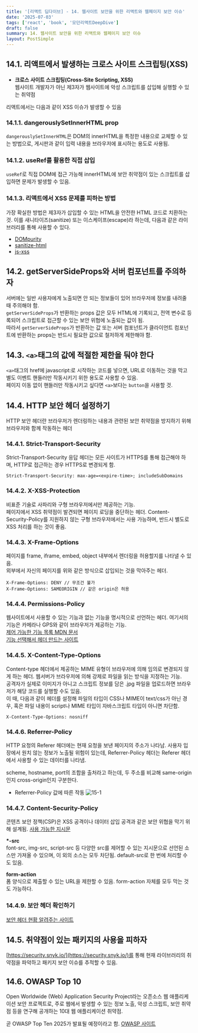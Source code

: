 ```yaml
---
title: '[리액트 딥다이브] - 14. 웹사이트 보안을 위한 리액트와 웹페이지 보안 이슈'
date: '2025-07-03'
tags: ['react', 'book', '모던리액트DeepDive']
draft: false
summary: 14. 웹사이트 보안을 위한 리액트와 웹페이지 보안 이슈
layout: PostSimple
---
```


## 14.1. 리액트에서 발생하는 크로스 사이트 스크립팅(XSS)

- **크로스 사이트 스크립팅(Cross-Site Scripting, XSS)**  
  웹사이트 개발자가 아닌 제3자가 웹사이트에 악성 스크립트를 삽입해 실행할 수 있는 취약점

리액트에서는 다음과 같이 XSS 이슈가 발생할 수 있음

### 14.1.1. dangerouslySetInnerHTML prop

`dangerouslySetInnerHTML`은 DOM의 innerHTML을 특정한 내용으로 교체할 수 있는 방법으로, 게시판과 같이 입력 내용을 브라우저에 표시하는 용도로 사용됨.

### 14.1.2. useRef를 활용한 직접 삽입

`useRef`로 직접 DOM에 접근 가능해 innerHTML에 보안 취약점이 있는 스크립트를 삽입하면 문제가 발생할 수 있음.

### 14.1.3. 리액트에서 XSS 문제를 피하는 방법

가장 확실한 방법은 제3자가 삽입할 수 있는 HTML을 안전한 HTML 코드로 치환하는 것. 이를 새니타이즈(sanitize) 또는 이스케이프(escape)라 하는데, 다음과 같은 라이브러리를 통해 사용할 수 있다.

- [DOMpurity](https://github.com/cure53/DOMPurify)
- [sanitize-html](https://github.com/apostrophecms/sanitize-html)
- [js-xss](https://github.com/leizongmin/js-xss)

## 14.2. getServerSideProps와 서버 컴포넌트를 주의하자

서버에는 일반 사용자에게 노출되면 안 되는 정보들이 있어 브라우저에 정보를 내려줄 때 주의해야 함.  
`getServerSideProps`가 반환하는 props 값은 모두 HTML에 기록되고, 전역 변수로 등록되어 스크립트로 접근할 수 있는 보안 위협에 노출되는 값이 됨.  
따라서 `getServerSideProps`가 반환하는 값 또는 서버 컴포넌트가 클라이언트 컴포넌트에 반환하는 props는 반드시 필요한 값으로 철저하게 제한해야 함.

## 14.3. `<a>`태그의 값에 적절한 제한을 둬야 한다

`<a>`태그의 href에 javascript:로 시작하는 코드를 넣으면, URL로 이동하는 것을 막고 별도 이벤트 핸들러만 작동시키기 위한 용도로 사용할 수 있음.  
페이지 이동 없이 핸들러만 작동시키고 싶다면 `<a>`보다는 `button`을 사용할 것.

## 14.4. HTTP 보안 헤더 설정하기

HTTP 보안 헤더란 브라우저가 렌더링하는 내용과 관련된 보안 취약점을 방지하기 위해 브라우저와 함께 작동하는 헤더

### 14.4.1. Strict-Transport-Security

Strict-Transport-Security 응답 헤더는 모든 사이트가 HTTPS를 통해 접근해야 하며, HTTP로 접근하는 경우 HTTPS로 변경되게 함.

```
Strict-Transport-Security: max-age=<expire-time>; includeSubDomains
```

### 14.4.2. X-XSS-Protection

비표준 기술로 사파리와 구형 브라우저에서만 제공하는 기능.  
페이지에서 XSS 취약점이 발견되면 페이지 로딩을 중단하는 헤더. Content-Security-Policy를 지원하지 않는 구형 브라우저에서는 사용 가능하며, 반드시 별도로 XSS 처리를 하는 것이 좋음.

### 14.4.3. X-Frame-Options

페이지를 frame, iframe, embed, object 내부에서 렌더링을 허용할지를 나타낼 수 있음.  
외부에서 자신의 페이지를 위와 같은 방식으로 삽입되는 것을 막아주는 헤더.

```
X-Frame-Options: DENY // 무조건 불가
X-Frame-Options: SAMEORIGIN // 같은 origin은 허용
```

### 14.4.4. Permissions-Policy

웹사이트에서 사용할 수 있는 기능과 없는 기능을 명시적으로 선언하는 헤더. 여기서의 기능은 카메라나 GPS와 같이 브라우저가 제공하는 기능.  
[제어 가능한 기능 목록 MDN 문서](https://developer.mozilla.org/en-US/docs/Web/HTTP/Guides/Permissions_Policy#browser_compatibility)  
[기능 선택해서 헤더 만드는 사이트](https://www.permissionspolicy.com/)

### 14.4.5. X-Content-Type-Options

Content-type 헤더에서 제공하는 MIME 유형이 브라우저에 의해 임의로 변경되지 않게 하는 헤더. 웹서버가 브라우저에 의해 강제로 파일을 읽는 방식을 지정하는 기능.  
공격자가 실제로 이미지가 아니고 스크립트 정보를 담은 .jpg 파일을 업로드하면 브라우저가 해당 코드를 실행할 수도 있음.  
이 때, 다음과 같이 헤더를 설정해 파일의 타입이 CSS나 MIME이 text/css가 아닌 경우, 혹은 파일 내용이 script나 MIME 타입이 자바스크립트 타입이 아니면 차단함.

```
X-Content-Type-Options: nosniff
```

### 14.4.6. Referrer-Policy

HTTP 요청의 Referer 헤더에는 현재 요청을 보낸 페이지의 주소가 나타남. 사용자 입장에서 원치 않는 정보가 노출될 위험이 있는데, Referrer-Policy 헤더는 Referer 헤더에서 사용할 수 있는 데이터를 나타냄.

scheme, hostname, port의 조합을 출처라고 하는데, 두 주소를 비교해 same-origin인지 cross-origin인지 구분한다.

- Referrer-Policy 값에 따른 작동
  ![15-1](./15-1.png)

### 14.4.7. Content-Security-Policy

콘텐츠 보안 정책(CSP)은 XSS 공격이나 데이터 삽입 공격과 같은 보안 위협을 막기 위해 설계됨. [사용 가능한 지시문](https://www.w3.org/TR/CSP2/#directives)

**\*-src**  
font-src, img-src, script-src 등 다양한 src를 제어할 수 있는 지시문으로 선언된 소스만 가져올 수 있으며, 이 외의 소스는 모두 차단됨. default-src로 한 번에 처리할 수도 있음.

**form-action**  
폼 양식으로 제출할 수 있는 URL을 제한할 수 있음. form-action 자체를 모두 막는 것도 가능하다.

### 14.4.9. 보안 헤더 확인하기

[보안 헤더 현황 알려주는 사이트](https://securityheaders.com/)

## 14.5. 취약점이 있는 패키지의 사용을 피하자

[https://security.snyk.io/](https://security.snyk.io/)를 통해 현재 라이브러리의 취약점을 파악하고 패키지 보안 이슈를 추적할 수 있음.

## 14.6. OWASP Top 10

Open Worldwide (Web) Application Security Project라는 오픈소스 웹 애플리케이션 보안 프로젝트로, 주로 웹에서 발생할 수 있는 정보 노출, 악성 스크립트, 보안 취약점 등을 연구해 공개하는 10대 웹 애플리케이션 취약점.

곧 OWASP Top Ten 2025가 발표될 예정이라고 함. [OWASP 사이트](https://owasp.org/www-project-top-ten/)
